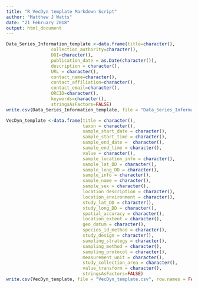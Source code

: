 ```yaml
---
title: "R VecDyn template Markdown Script"
author: "Matthew J Watts"
date: "21 February 2018"
output: html_document
---
```


```r
Data_Series_Information_template <-data.frame(title=character(), 
                 collection_authority=character(), 
                 DOI=character(),
                 publication_date = as.Date(character()),
                 description = character(),
                 URL = character(),
                 contact_name=character(),
                 contact_affiliation=character(),
                 contact_email=character(),
                 ORCID=character(),
                 keywords=character(),
                 stringsAsFactors=FALSE)
write.csv(Data_Series_Information_template, file = "Data_Series_Information_template.csv", row.names = FALSE)
```
                

```r

VecDyn_template <-data.frame(title = character(),
                             taxon = character(),
                             sample_start_date = character(),
                             sample_start_time = character(),
                             sample_end_date =  character(),
                             sample_end_time = character(),
                             value = character(),
                             sample_location_info = character(),
                             sample_lat_DD = character(),
                             sample_long_DD = character(),
                             sample_info = character(),
                             sample_name = character(),
                             sample_sex = character(),
                             location_description = character(),
                             location_environment = character(),
                             study_lat_DD = character(),
                             study_long_DD = character(),
                             spatial_accuracy = character(),
                             location_extent = character(),
                             geo_datum = character(),
                             species_id_method = character(),
                             study_design = character(),
                             sampling_strategy = character(),
                             sampling_method = character(),
                             sampling_protocol = character(),
                             measurement_unit = character(),
                             study_collection_area = character(),
                             value_transform = character(),
                             stringsAsFactors=FALSE)
write.csv(VecDyn_template, file = "VecDyn_template.csv", row.names = FALSE)
                             
```              

